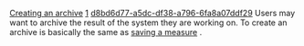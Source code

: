 [[Property:title|Creating an archive]]
[[Property:weight|1]]
[[Property:uuid|d8bd6d77-a5dc-df38-a796-6fa8a07ddf29]]
Users may want to archive the result of the system they are working on. To create an archive is basically the same as [[Saving a measure|saving a measure]] . 

{{seealso|<br/>
[[Comparing to an archive|Comparing to an archive]]  }}




